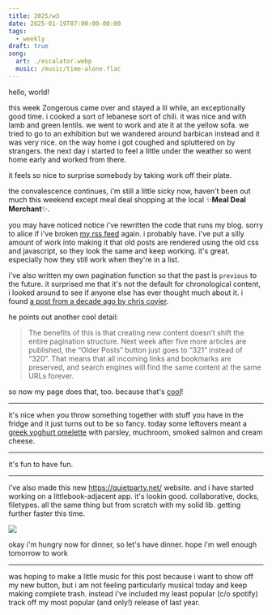 ```yaml
---
title: 2025/w3
date: 2025-01-19T07:00:00-00:00
tags:
  - weekly
draft: true
song:
  art: ./escalator.webp
  music: /music/time-alone.flac
---
```


hello, world!

this week Zongerous came over and stayed a lil while, an exceptionally good
time. i cooked a sort of lebanese sort of chili. it was nice and with lamb and
green lentils. we went to work and ate it at the yellow sofa. we tried to go to
an exhibition but we wandered around barbican instead and it was very nice. on
the way home i got coughed and spluttered on by strangers. the next day i
started to feel a little under the weather so went home early and worked from
there.

it feels so nice to surprise somebody by taking work off their plate.

the convalescence continues, i'm still a little sicky now, haven't been out much
this weekend except meal deal shopping at the local ✨**Meal Deal Merchant**✨.

you may have noticed notice i've rewritten the code that runs my blog. sorry to
alice if i've broken [my rss feed](/feed.xml) again. i probably have. i've put a
silly amount of work into making it that old posts are rendered using the old
css and javascript, so they look the same and keep working. it's great.
especially how they still work when they're in a list.

i've also written my own pagination function so that the past is `previous` to
the future. it surprised me that it's not the default for chronological content,
i looked around to see if anyone else has ever thought much about it. i found [a
post from a decade ago by chris
coyier](https://css-tricks.com/musings-on-paginating-chronological-content/).

he points out another cool detail:

> The benefits of this is that creating new content doesn’t shift the entire
> pagination structure. Next week after five more articles are published, the
> “Older Posts” button just goes to “321” instead of “320”. That means that all
> incoming links and bookmarks are preserved, and search engines will find the
> same content at the same URLs forever.

so now my page does that, too. because that's
[cool](https://www.w3.org/Provider/Style/URI)!

---

it's nice when you throw something together with stuff you have in the fridge
and it just turns out to be so fancy. today some leftovers meant a [greek yoghurt
omelette](/2024/01/28/yrs-23-wks-4/) with parsley, muchroom, smoked salmon and cream cheese.

---

it's fun to have fun.

---

i've also made this new https://quietparty.net/ website. and i have started
working on a littlebook-adjacent app. it's lookin good. collaborative, docks,
filetypes. all the same thing but from scratch with my solid lib. getting
further faster this time.

![](./2025-01-19-18-51-03.png)

okay i'm hungry now for dinner, so let's have dinner. hope i'm well enough
tomorrow to work

---

was hoping to make a little music for this post because i want to show off my
new button, but i am not feeling particularly musical today and keep making
complete trash. instead i've included my least popular (c/o spotify) track off
my most popular (and only!) release of last year.
